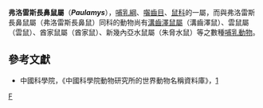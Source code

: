 {{Speciesbox
| name = 弗洛雷斯長鼻鼠
| taxon = Paulamys naso
| status = EN | status_system = IUCN3.1
| image = 
| image_caption = 
| parent_authority = Musser, 1986
| authority = (Musser, 1981)
}}
'''弗洛雷斯長鼻鼠屬'''（'''''Paulamys'''''），[[哺乳綱|哺乳綱]]、[[囓齒目|囓齒目]]、[[鼠科|鼠科]]的一屬，而與弗洛雷斯長鼻鼠屬（弗洛雷斯長鼻鼠）同科的動物尚有[[溝齒澤鼠屬|溝齒澤鼠屬]]（溝齒澤鼠）、雲鼠屬（雲鼠）、酋家鼠屬（酋家鼠）、新幾內亞水鼠屬（朱脅水鼠）等之數種[[哺乳動物|哺乳動物]]。

==參考文獻==
*中國科學院，《中國科學院動物研究所的世界動物名稱資料庫》，[https://web.archive.org/web/20050718232917/http://vzd.brim.ac.cn/division/fauna/index.asp]

{{Taxonbar|from=Q1429515}}

[[Category:鼠亚科|F]]